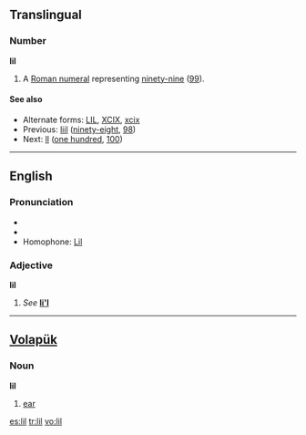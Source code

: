 {{see|li'l|li-l}}
==Translingual==

===Number===
'''lil'''

# {{informal}} A [[Roman numeral]] representing [[ninety-nine]] ([[99]]).

====See also====
* Alternate forms: [[LIL]], [[XCIX]], [[xcix]]
* Previous: [[liil]] ([[ninety-eight]], [[98]])
* Next: [[ll]] ([[one hundred]], [[100]])

----

==English==

===Pronunciation===
* {{IPA|/lɪl/}}
* {{rhymes|ɪl}}
* Homophone: [[Lil]]

===Adjective===
'''lil'''

# ''See'' '''[[li'l]]'''

----

==[[Volapük]]==

===Noun===
'''lil'''

# [[ear]]

[[es:lil]]
[[tr:lil]]
[[vo:lil]]